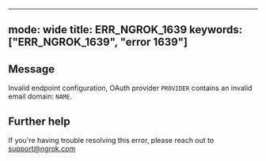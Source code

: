 
---
mode: wide
title: ERR_NGROK_1639
keywords: ["ERR_NGROK_1639", "error 1639"]
---

## Message
Invalid endpoint configuration, OAuth provider `PROVIDER` contains an invalid email domain: `NAME`.




## Further help
If you're having trouble resolving this error, please reach out to [support@ngrok.com](mailto:support@ngrok.com?subject=Help%20with%20ERR_NGROK_1639)

